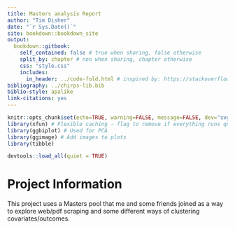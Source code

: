 ```yaml
--- 
title: Masters analysis Report
author: "Tim Disher"
date: "`r Sys.Date()`"
site: bookdown::bookdown_site
output: 
  bookdown::gitbook:
    self_contained: false # true when sharing, false otherwise
    split_by: chapter # non when sharing, chapter otherwise
    css: "style.css"
    includes:
      in_header: ../code-fold.html # inspired by: https://stackoverflow.com/questions/45360998/code-folding-in-bookdown
bibliography: ../chirps-lib.bib
biblio-style: apalike
link-citations: yes
---
```



```r
knitr::opts_chunk$set(echo=TRUE, warning=FALSE, message=FALSE, dev="svg")
library(xfun) # Flexible caching - flag to remove if everything runs quickly
library(ggbiplot) # Used for PCA
library(ggimage) # Add images to plots
library(tibble)

devtools::load_all(quiet = TRUE)
```

# Project Information

This project uses a Masters pool that me and some friends joined as a way to 
explore web/pdf scraping and some different ways of clustering covariates/outcomes.
